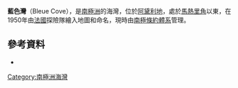 {{Coord|66|49|S|141|24|E|source:GNIS|display=title}}

'''藍色灣'''（Bleue Cove），是[[南極洲|南極洲]]的海灣，位於[[阿黛利地|阿黛利地]]，處於[[馬熱里角|馬熱里角]]以東，在1950年由[[法國|法國]]探險隊繪入地圖和命名，現時由[[南極條約體系|南極條約體系]]管理。

==參考資料==
* {{usgs-gazetteer|id=1528}}

{{DEFAULTSORT:Bleue Cove}}
[[Category:南極洲海灣|Category:南極洲海灣]]


{{AdélieLand-geo-stub}}